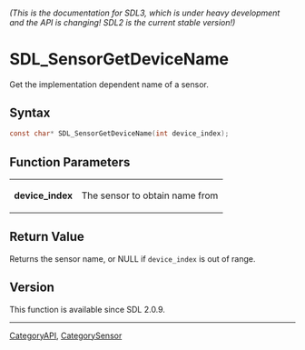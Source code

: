 ====== (This is the documentation for SDL3, which is under heavy development and the API is changing! SDL2 is the current stable version!) ======
= SDL_SensorGetDeviceName =

Get the implementation dependent name of a sensor.

== Syntax ==

<syntaxhighlight lang='c'>
const char* SDL_SensorGetDeviceName(int device_index);
</syntaxhighlight>

== Function Parameters ==

{|
|'''device_index'''
|The sensor to obtain name from
|}

== Return Value ==

Returns the sensor name, or NULL if <code>device_index</code> is out of
range.

== Version ==

This function is available since SDL 2.0.9.

----
[[CategoryAPI]], [[CategorySensor]]


